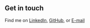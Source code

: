 ## Get in touch

Find me on <a href="https://www.linkedin.com/in/hassan-rashid/">LinkedIn</a>, <a href="https://github.com/hbrashid">GitHub</a>, or <a href="mailto:hbrashid@gmail.com">E-mail</a>